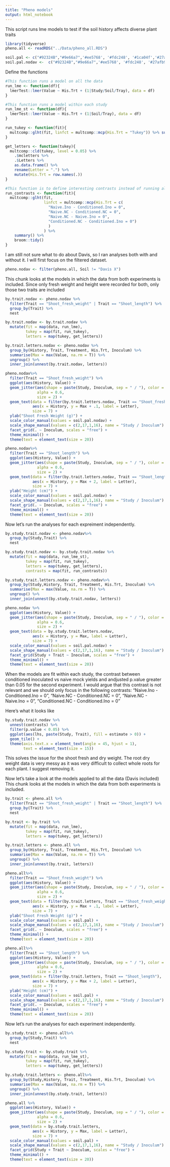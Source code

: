 ```yaml
---
title: "Pheno models"
output: html_notebook
---
```


This script runs lme models to test if the soil history affects diverse plant traits

```r
library(tidyverse)
pheno.all <- readRDS("../Data/pheno_all.RDS")

soil.pal <- c("#92324B","#9e66a7",'#ee5768', '#fdc248', '#1ca04f','#27afb9')
soil.pal.nodav <-  c("#92324B","#9e66a7",'#ee5768', '#fdc248', '#27afb9')
```

Define the functions 
```r

#This function runs a model on all the data
run_lme <- function(df){
  lmerTest::lmer(Value ~ His.Trt + (1|Study/Soil/Tray), data = df)
}

#This function runs a model within each study
run_lme_st <- function(df){
  lmerTest::lmer(Value ~ His.Trt + (1|Soil/Tray), data = df)
}

run_tukey <- function(fit){
  multcomp::glht(fit, linfct = multcomp::mcp(His.Trt = "Tukey")) %>% summary()
}

get_letters <- function(tukey){
  multcomp::cld(tukey, level = 0.05) %>% 
    .$mcletters %>% 
    .$Letters %>% 
    as.data.frame() %>% 
    rename(Letter = ".") %>% 
    mutate(His.Trt = row.names(.))
}

#This function is to define interesting contrasts instead of running all pairwise comparisons a la Tukey
run_contrasts <- function(fit){
  multcomp::glht(fit, 
                 linfct = multcomp::mcp(His.Trt = c(
                   "Naive.Ino - Conditioned.Ino = 0",
                   "Naive.NC - Conditioned.NC = 0",
                   "Naive.NC - Naive.Ino = 0", 
                   "Conditioned.NC - Conditioned.Ino = 0")
                   )
                 ) %>% 
    summary() %>% 
    broom::tidy()
}

```

I am still not sure what to do about Davis, so I ran analyses both with and without it. I will first focus on the filtered dataset. 
```r
pheno.nodav <- filter(pheno.all, Soil != "Davis X")
```


This chunk looks at the models in which the data from both experiments is included. Since only fresh weight and height were recorded for both, only those two traits are included
```r
by.trait.nodav <- pheno.nodav %>% 
  filter(Trait == "Shoot_fresh_weight" | Trait == "Shoot_length") %>% 
  group_by(Trait) %>% 
  nest

by.trait.nodav <- by.trait.nodav %>% 
  mutate(fit = map(data, run_lme),
         tukey = map(fit, run_tukey),
         letters = map(tukey, get_letters))

by.trait.letters.nodav <- pheno.nodav %>% 
  group_by(History, Trait, Treatment, His.Trt, Inoculum) %>% 
  summarise(Max = max(Value, na.rm = T)) %>% 
  ungroup() %>%
  inner_join(unnest(by.trait.nodav, letters))

pheno.nodav%>%
  filter(Trait == "Shoot_fresh_weight") %>% 
  ggplot(aes(History, Value)) +
  geom_jitter(aes(shape = paste(Study, Inoculum, sep = " / "), color = Soil),
              alpha = 0.6,
              size = 2) +
  geom_text(data = filter(by.trait.letters.nodav, Trait == "Shoot_fresh_weight"), 
            aes(x = History, y = Max + .1, label = Letter),
            size = 7) +
  ylab("Shoot Fresh Weight (g)") +
  scale_color_manual(values = soil.pal.nodav) +
  scale_shape_manual(values = c(2,17,1,16), name = "Study / Inoculum") +
  facet_grid(. ~ Inoculum, scales = "free") +
  theme_minimal() +
  theme(text = element_text(size = 20))

pheno.nodav%>%
  filter(Trait == "Shoot_length") %>% 
  ggplot(aes(History, Value)) +
  geom_jitter(aes(shape = paste(Study, Inoculum, sep = " / "), color = Soil),
              alpha = 0.6,
              size = 2) +
  geom_text(data = filter(by.trait.letters.nodav, Trait == "Shoot_length"), 
            aes(x = History, y = Max + 2, label = Letter),
            size = 7) +
  ylab("Height (cm)") +
  scale_color_manual(values = soil.pal.nodav) +
  scale_shape_manual(values = c(2,17,1,16), name = "Study / Inoculum") +
  facet_grid(. ~ Inoculum, scales = "free") +
  theme_minimal() +
  theme(text = element_text(size = 20))
```

Now let's run the analyses for each expreiment independently.
```r
by.study.trait.nodav <- pheno.nodav%>% 
  group_by(Study,Trait) %>% 
  nest

by.study.trait.nodav <- by.study.trait.nodav %>% 
  mutate(fit = map(data, run_lme_st),
         tukey = map(fit, run_tukey),
         letters = map(tukey, get_letters),
         contrasts = map(fit, run_contrasts))

by.study.trait.letters.nodav <- pheno.nodav%>% 
  group_by(Study,History, Trait, Treatment, His.Trt, Inoculum) %>% 
  summarise(Max = max(Value, na.rm = T)) %>% 
  ungroup() %>%
  inner_join(unnest(by.study.trait.nodav, letters))

pheno.nodav %>%
  ggplot(aes(History, Value)) +
  geom_jitter(aes(shape = paste(Study, Inoculum, sep = " / "), color = Soil),
              alpha = 0.6,
              size = 2) +
  geom_text(data = by.study.trait.letters.nodav, 
            aes(x = History, y = Max, label = Letter),
            size = 7) +
  scale_color_manual(values = soil.pal.nodav) +
  scale_shape_manual(values = c(2,17,1,16), name = "Study / Inoculum") +
  facet_grid(Study + Trait ~ Inoculum, scales = "free") +
  theme_minimal() +
  theme(text = element_text(size = 20))

```


When the models are fit within each study, the contrast between conditioned inoculated vs naive mock yields and andjusted p.value greater than 0.05 for the second experiment. I would argue that this contrast is not relevant and we should only focus in the following contrasts:
"Naive.Ino - Conditioned.Ino = 0",
"Naive.NC - Conditioned.NC = 0",
"Naive.NC - Naive.Ino = 0",
"Conditioned.NC - Conditioned.Ino = 0"

Here's what it looks like
```r
by.study.trait.nodav %>% 
  unnest(contrasts) %>% 
  filter(p.value < 0.05) %>% 
  ggplot(aes(lhs, paste(Study, Trait), fill = estimate > 0)) +
  geom_tile() +
  theme(axis.text.x = element_text(angle = 45, hjust = 1),
        text = element_text(size = 15))
```
This solves the issue for the  shoot fresh and dry weight. The root dry weight data is very messy as it was very difficult to collect whole roots for each plant. I suggest removing it.  

Now let's take a look at the models applied to all the data (Davis included)
This chunk looks at the models in which the data from both experiments is included.
```r
by.trait <- pheno.all %>% 
  filter(Trait == "Shoot_fresh_weight" | Trait == "Shoot_length") %>% 
  group_by(Trait) %>% 
  nest

by.trait <- by.trait %>% 
  mutate(fit = map(data, run_lme),
         tukey = map(fit, run_tukey),
         letters = map(tukey, get_letters))

by.trait.letters <- pheno.all %>% 
  group_by(History, Trait, Treatment, His.Trt, Inoculum) %>% 
  summarise(Max = max(Value, na.rm = T)) %>% 
  ungroup() %>%
  inner_join(unnest(by.trait, letters))

pheno.all%>%
  filter(Trait == "Shoot_fresh_weight") %>% 
  ggplot(aes(History, Value)) +
  geom_jitter(aes(shape = paste(Study, Inoculum, sep = " / "), color = Soil),
              alpha = 0.6,
              size = 2) +
  geom_text(data = filter(by.trait.letters, Trait == "Shoot_fresh_weight"), 
            aes(x = History, y = Max + .1, label = Letter),
            size = 7) +
  ylab("Shoot Fresh Weight (g)") +
  scale_color_manual(values = soil.pal) +
  scale_shape_manual(values = c(2,17,1,16), name = "Study / Inoculum") +
  facet_grid(. ~ Inoculum, scales = "free") +
  theme_minimal() +
  theme(text = element_text(size = 20))

pheno.all%>%
  filter(Trait == "Shoot_length") %>% 
  ggplot(aes(History, Value)) +
  geom_jitter(aes(shape = paste(Study, Inoculum, sep = " / "), color = Soil),
              alpha = 0.6,
              size = 2) +
  geom_text(data = filter(by.trait.letters, Trait == "Shoot_length"), 
            aes(x = History, y = Max + 2, label = Letter),
            size = 7) +
  ylab("Height (cm)") +
  scale_color_manual(values = soil.pal) +
  scale_shape_manual(values = c(2,17,1,16), name = "Study / Inoculum") +
  facet_grid(. ~ Inoculum, scales = "free") +
  theme_minimal() +
  theme(text = element_text(size = 20))

```

Now let's run the analyses for each experiment independently.
```r
by.study.trait <- pheno.all%>% 
  group_by(Study,Trait) %>% 
  nest

by.study.trait <- by.study.trait %>% 
  mutate(fit = map(data, run_lme_st),
         tukey = map(fit, run_tukey),
         letters = map(tukey, get_letters))

by.study.trait.letters <- pheno.all%>% 
  group_by(Study,History, Trait, Treatment, His.Trt, Inoculum) %>% 
  summarise(Max = max(Value, na.rm = T)) %>% 
  ungroup() %>%
  inner_join(unnest(by.study.trait, letters))

pheno.all %>%
  ggplot(aes(History, Value)) +
  geom_jitter(aes(shape = paste(Study, Inoculum, sep = " / "), color = Soil),
              alpha = 0.6,
              size = 2) +
  geom_text(data = by.study.trait.letters, 
            aes(x = History, y = Max, label = Letter),
            size = 7) +
  scale_color_manual(values = soil.pal) +
  scale_shape_manual(values = c(2,17,1,16), name = "Study / Inoculum") +
  facet_grid(Study + Trait ~ Inoculum, scales = "free") +
  theme_minimal() +
  theme(text = element_text(size = 20))
```
